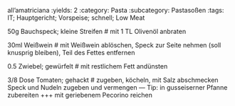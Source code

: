 all'amatriciana
:yields: 2
:category: Pasta
:subcategory: Pastasoßen
:tags: IT; Hauptgericht; Vorspeise; schnell; Low Meat

50g Bauchspeck; kleine Streifen
# mit 1 TL Olivenöl anbraten

30ml Weißwein
# mit Weißwein ablöschen, Speck zur Seite nehmen (soll knusprig bleiben), Teil des Fettes entfernen

0.5 Zwiebel; gewürfelt
# mit restlichem Fett andünsten

3/8 Dose Tomaten; gehackt
# zugeben, köcheln, mit Salz abschmecken
  Speck und Nudeln zugeben und vermengen
---
Tip: in gusseiserner Pfanne zubereiten +++ mit geriebenem Pecorino reichen
